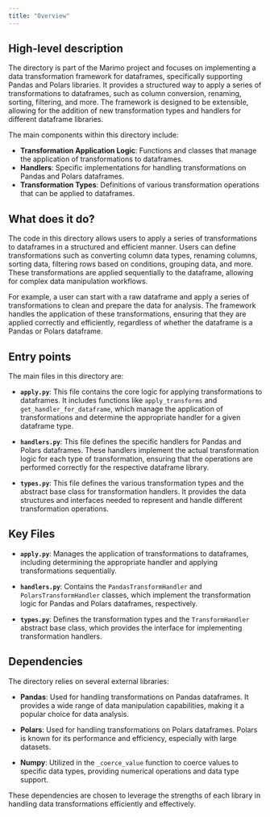 ```yaml
---
title: "Overview"
---
```


## High-level description

The directory is part of the Marimo project and focuses on implementing a data transformation framework for dataframes, specifically supporting Pandas and Polars libraries. It provides a structured way to apply a series of transformations to dataframes, such as column conversion, renaming, sorting, filtering, and more. The framework is designed to be extensible, allowing for the addition of new transformation types and handlers for different dataframe libraries.

The main components within this directory include:
- **Transformation Application Logic**: Functions and classes that manage the application of transformations to dataframes.
- **Handlers**: Specific implementations for handling transformations on Pandas and Polars dataframes.
- **Transformation Types**: Definitions of various transformation operations that can be applied to dataframes.

## What does it do?

The code in this directory allows users to apply a series of transformations to dataframes in a structured and efficient manner. Users can define transformations such as converting column data types, renaming columns, sorting data, filtering rows based on conditions, grouping data, and more. These transformations are applied sequentially to the dataframe, allowing for complex data manipulation workflows.

For example, a user can start with a raw dataframe and apply a series of transformations to clean and prepare the data for analysis. The framework handles the application of these transformations, ensuring that they are applied correctly and efficiently, regardless of whether the dataframe is a Pandas or Polars dataframe.

## Entry points

The main files in this directory are:

- **`apply.py`**: This file contains the core logic for applying transformations to dataframes. It includes functions like `apply_transforms` and `get_handler_for_dataframe`, which manage the application of transformations and determine the appropriate handler for a given dataframe type.

- **`handlers.py`**: This file defines the specific handlers for Pandas and Polars dataframes. These handlers implement the actual transformation logic for each type of transformation, ensuring that the operations are performed correctly for the respective dataframe library.

- **`types.py`**: This file defines the various transformation types and the abstract base class for transformation handlers. It provides the data structures and interfaces needed to represent and handle different transformation operations.

## Key Files

- **`apply.py`**: Manages the application of transformations to dataframes, including determining the appropriate handler and applying transformations sequentially.

- **`handlers.py`**: Contains the `PandasTransformHandler` and `PolarsTransformHandler` classes, which implement the transformation logic for Pandas and Polars dataframes, respectively.

- **`types.py`**: Defines the transformation types and the `TransformHandler` abstract base class, which provides the interface for implementing transformation handlers.

## Dependencies

The directory relies on several external libraries:

- **Pandas**: Used for handling transformations on Pandas dataframes. It provides a wide range of data manipulation capabilities, making it a popular choice for data analysis.

- **Polars**: Used for handling transformations on Polars dataframes. Polars is known for its performance and efficiency, especially with large datasets.

- **Numpy**: Utilized in the `_coerce_value` function to coerce values to specific data types, providing numerical operations and data type support.

These dependencies are chosen to leverage the strengths of each library in handling data transformations efficiently and effectively.